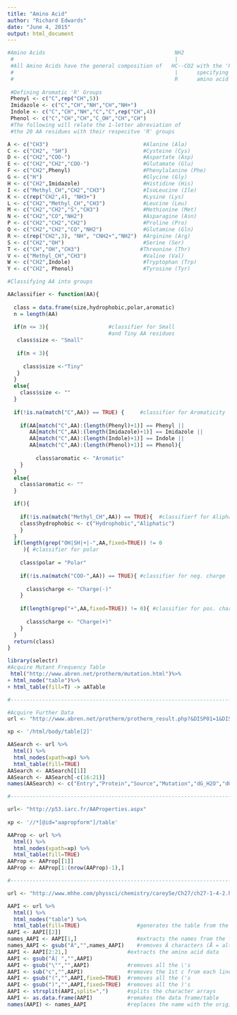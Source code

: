 ```yaml
---
title: "Amino Acid"
author: "Richard Edwards"
date: "June 4, 2015"
output: html_document
---
```




```r
#Amino Acids                                         NH2
 #                                                   |
 #All Amino Acids have the general composition of   HC--CO2 with the 'R' group
 #                                                   |      specifying the 
 #                                                   R      amino acid residue
 
 #Defining Aromatic 'R' Groups
 Phenyl <- c("C",rep("CH",5))
 Imidazole <- c("C","CH","NH","CH","NH+")
 Indole <- c("C","CH","NH","C","C",rep("CH",4))
 Phenol <- c("C","CH","CH","C_OH","CH","CH")
 #The following will relate the 1-letter abreviation of 
 #the 20 AA residues with their respecitve 'R' groups

A <- c("CH3")                              #Alanine (Ala)
C <- c("CH2", "SH")                        #Cysteine (Cys)
D <- c("CH2","COO-")                       #Aspartate (Asp)
E <- c("CH2","CH2","COO-")                 #Glutamate (Glu)
F <- c("CH2",Phenyl)                       #Phenylalanine (Phe)
G <- c("H")                                #Glycine (Gly)
H <- c("CH2",Imidazole)                    #Histidine (His)
I <- c("Methyl_CH","CH2","CH3")            #IsoLeucine (Ile)
K <- c(rep("CH2",4), "NH3+")               #Lysine (Lys)
L <- c("CH2","Methyl_CH","CH3")            #Leucine (Leu)
M <- c("CH2","CH2","S","CH3")              #Methionine (Met)
N <- c("CH2","CO","NH2")                   #Asparagine (Asn)
P <- c("CH2","CH2","CH2")                  #Proline (Pro)
Q <- c("CH2","CH2","CO","NH2")             #Glutamine (Gln)
R <- c(rep("CH2",3), "NH", "CNH2+","NH2")  #Arginine (Arg)
S <- c("CH2","OH")                         #Serine (Ser)
T <- c("CH","OH","CH3")                   #Threonine (Thr)
V <- c("Methyl_CH","CH3")                  #Valine (Val)
W <- c("CH2",Indole)                       #Tryptophan (Trp)
Y <- c("CH2", Phenol)                      #Tyrosine (Tyr)
```

```r
#Classifying AA into groups

AAclassifier <- function(AA){
  
  class = data.frame(size,hydrophobic,polar,aromatic)
  n = length(AA)
 
  if(n <= 3){                   #classifier for Small
                                #and Tiny AA residues
   class$size <- "Small"     
    
   if(n < 3){
      
     class$size <-"Tiny"
   }
  }
  else{
    class$size <- ""
  }
  
  if(!is.na(match("C",AA)) == TRUE) {     #classifier for Aromaticity
    
    if(AA[match("C",AA):(length(Phenyl)+1)] == Phenyl ||
       AA[match("C",AA):(length(Imidazole)+1)] == Imidazole ||
       AA[match("C",AA):(length(Indole)+1)] == Indole ||
       AA[match("C",AA):(length(Phenol)+1)] == Phenol){
          
         class$aromatic <- "Aromatic"
    }
  }
  else{
    class$aromatic <- ""
  }

  if(){
    
    if(!is.na(match("Methyl_CH",AA)) == TRUE){  #classifierf for Aliphatic
    class$hydrophobic <- c("Hydrophobic","Aliphatic")    
    }
  }
  if(length(grep("OH|SH|+|-",AA,fixed=TRUE)) != 0
     ){ #classifier for polar
    
    class$polar = "Polar"
    
    if(!is.na(match("COO-",AA)) == TRUE){ #classifier for neg. charge
    
      class$charge <- "Charge(-)"
    }
  
    if(length(grep("+",AA,fixed=TRUE)) != 0){ #classifier for pos. charge
    
      class$charge <- "Charge(+)"
    }
  }
  return(class)
}
```

```r
library(selectr)
#Acquire Mutant Frequency Table
 html("http://www.abren.net/protherm/mutation.html")%>%
+ html_node("table")%>%
+ html_table(fill=T) -> aATable

#---------------------------------------------------------------------------

#Acquire Further Data
url <- "http://www.abren.net/protherm/protherm_result.php?&DISP01=1&DISP02=1&DISP10=1&DISP14=1&DISP16=1&DISP18=1&DISP19=1&DISP22=1&DISP23=1&DISP24=1&DISP26=1&DISP30=1&DISP31=1&DISP38=1&NUMBER2=3000000&SOURCE=human&MUTA-C0=on&ASA-C=0-Any&ASA3=0-%&PH1=6.8&PH2=8.2&COUNT_E2=980&COUNT_S2=0"

xp <- '/html/body/table[2]'

AASearch <- url %>%
  html() %>%
  html_nodes(xpath=xp) %>%
  html_table(fill=TRUE)
AASearch <- AASearch[[1]]
AASearch <- AASearch[-c(16:21)]
names(AASearch) <- c("Entry","Protein","Source","Mutation","dG_H2O","dG","T", "Tm","dHcal","m","Cm","pH","Measure","Method",	"REFERENCE")

#--------------------------------------------------------------------------

url<- "http://p53.iarc.fr/AAProperties.aspx"
  
xp <- '//*[@id="aapropform"]/table'

AAProp <- url %>%
  html() %>%
  html_nodes(xpath=xp) %>%
  html_table(fill=TRUE)
AAProp <- AAProp[[1]]
AAProp <- AAProp[1:(nrow(AAProp)-1),]

#---------------------------------------------------------------------------

url <- "http://www.mhhe.com/physsci/chemistry/carey5e/Ch27/ch27-1-4-2.html"

AAPI <- url %>%
  html() %>%
  html_nodes("table") %>%
  html_table(fill=TRUE)                  #generates the table from the webpage
AAPI <- AAPI[[2]]
names_AAPI <- AAPI[1,]                   #extracts the names from the first row
names_AAPI <- gsub("Â","",names_AAPI)    #removes Â characters (Å = alt 0194)
AAPI <- AAPI[2:21,]                   #extracts the amino acid data   
AAPI <- gsub("Â| ","",AAPI)             
AAPI <- gsub("\"","",AAPI)            #removes all the \'s
AAPI <- sub("c","",AAPI)              #removes the 1st c from each line
AAPI <- gsub("(","",AAPI,fixed=TRUE)  #removes all the ('s
AAPI <- gsub(")","",AAPI,fixed=TRUE)  #removes all the )'s
AAPI <- strsplit(AAPI,split=",")      #splits the character arrays
AAPI <- as.data.frame(AAPI)           #remakes the data frame/table
names(AAPI) <- names_AAPI             #replaces the name with the original
```
